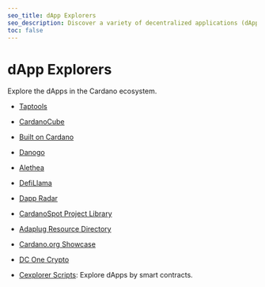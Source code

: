 ```yaml
---
seo_title: dApp Explorers
seo_description: Discover a variety of decentralized applications (dApps) in the Cardano ecosystem, using these explorers. Find the blockchain service for what you need.
toc: false
---
```


# dApp Explorers

Explore the dApps in the Cardano ecosystem.

- [Taptools](https://www.taptools.io/)

- [CardanoCube](https://www.cardanocube.com/cardano-ecosystem-interactive-map)

- [Built on Cardano](https://builtoncardano.com/)

- [Danogo](https://danogo.io/tvl-report)

- [Alethea](https://alethea.io/dapps)

- [DefiLlama](https://defillama.com/chain/Cardano?currency=ADA)

- [Dapp Radar](https://dappradar.com/rankings/protocol/cardano)

- [CardanoSpot Project Library](https://cardanospot.io/project-library/all/)

- [Adaplug Resource Directory](https://adaplug.com/business-directory)

- [Cardano.org Showcase](https://developers.cardano.org/showcase/)

- [DC One Crypto](https://dconecrypto.finance/#)

- [Cexplorer Scripts](https://cexplorer.io/dapps): Explore dApps by smart contracts.
